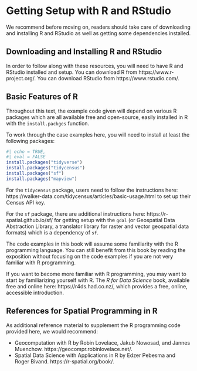 # Getting Setup with R and RStudio {#getting-setup}

We recommend before moving on, readers should take care of
downloading and installing R and RStudio as well as getting 
some dependencies installed.
    
## Downloading and Installing R and RStudio

In order to follow along with these resources, you will need to have R and
RStudio installed and setup.  You can download R from
https://www.r-project.org/. You can download RStudio from
https://www.rstudio.com/.

## Basic Features of R

Throughout this text, the example code given will depend on various R packages
which are all available free and open-source, easily installed in R with the 
`install.packges` function. 

To work through the case examples here, you will need to install at least the 
following packages: 

```r
#| echo = TRUE,
#| eval = FALSE
install.packages("tidyverse")
install.packages("tidycensus")
install.packages("sf")
install.packages("mapview")
```

For the `tidycensus` package, users need to follow the instructions here:
https://walker-data.com/tidycensus/articles/basic-usage.html to set up their
Census API key.

For the `sf` package, there are additional instructions here:
https://r-spatial.github.io/sf/ for getting setup with the `gdal` (or
Geospatial Data Abstraction Library, a translator library for raster and vector
geospatial data formats) which is a dependency of `sf`.


:::: {.infobox .caution}
The code examples in this book will assume some familiarity with the R
programming language. You can still benefit from this book by reading the
exposition without focusing on the code examples if you are not very familiar
with R programming.

If you want to become more familiar with R programming, you may want to start by
familiarizing yourself with R. The *R for Data Science* book, available free and
online here: https://r4ds.had.co.nz/, which provides a free, online, accessible
introduction.
::::

## References for Spatial Programming in R

As additional reference material to supplement the R programming code provided
here, we would recommend: 

  - Geocomputation with R by Robin Lovelace, Jakub Nowosad, and Jannes Muenchow. 
  https://geocompr.robinlovelace.net/.
  - Spatial Data Science with Applications in R by Edzer Pebesma and Roger Bivand. 
  https://r-spatial.org/book/.